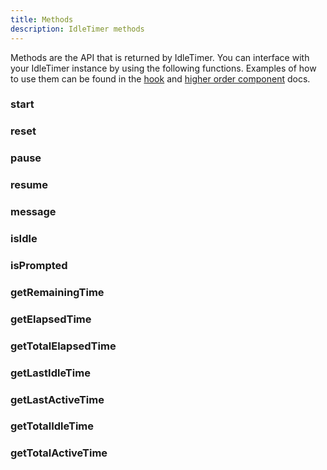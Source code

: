```yaml
---
title: Methods
description: IdleTimer methods
---
```


Methods are the API that is returned by IdleTimer. You can interface 
with your IdleTimer instance by using the following functions. Examples of 
how to use them can be found in the [hook](/docs/api/useIdleTimer) 
and [higher order component](/docs/api/withIdleTimer) docs.

### start
<Property 
  description='Restore initial state and restart timer. Does not call `onActive`.'
  type='() => void'
/>

### reset
<Property 
  description='Restore initial state and restart timer. Calls `onActive`.'
  type='() => void'
/>

### pause
<Property 
  description='Pauses the IdleTimer instance.  When paused all events are unbound.'
  type='() => void'
/>

### resume
<Property 
  description='Resumes an IdleTimer instance from the time it was paused. When resumed, all events will be bound.'
  type='() => void'
/>

### message
<Property 
  description='Broadcast an arbitrary message to all instances of IdleTimer. If crossTab is enabled, all tabs will receive the message and their `onMessage` callback will be emitted. If `emitOnSelf` is set to true, the callee instance will also emit its `onMessage` callback.'
  type='(data: MessageType, emitOnSelf?: boolean) => void'
/>

### isIdle
<Property 
  description='Returns wether or not the user is idle.'
  type='() => boolean'
/>

### isPrompted
<Property 
  description='Returns wether or not the prompt is active.'
  type='() => boolean'
/>

### getRemainingTime
<Property 
  description='Returns the number of milliseconds until idle or prompt.'
  type='() => number'
/>

### getElapsedTime
<Property 
  description='Returns the number of milliseconds since the hook was mounted.'
  type='() => number'
/>

### getTotalElapsedTime
<Property 
  description='Returns the number of milliseconds since the hook last reset.'
  type='() => number'
/>

### getLastIdleTime
<Property 
  description='Returns the last time the user was idle. Returns a Date instance that can be formatted.'
  type='() => Date | null'
/>

### getLastActiveTime
<Property 
  description='Returns the last time the user was active. Returns a Date instance that can be formatted.'
  type='() => Date | null'
/>

### getTotalIdleTime
<Property 
  description='Returns the total time in milliseconds user has been idle.'
  type='() => number'
/>

### getTotalActiveTime
<Property 
  description='Returns the total time in milliseconds user has been active.'
  type='() => number'
/>

